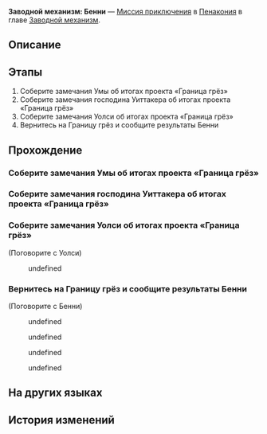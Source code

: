 {{Дополнить|Диалоги.}}
{{Миссия Инфобокс
|id              = 4240307
|Название        = 
|Изображение     = Миссия Освоения Заводной механизм Бенни.png
|Тип             = Миссия приключения
|События         = 
|Глава           = Заводной механизм
|Условия         = Завершена [[Миссия Освоения]] ''[[Ночь по имени Нежность]]''
|Персонажи       = Бенни; Первопроходец; Уолси
|СтартЛокация    = [[Пенакония]] — [[Граница грёз]]
|Локации         = Граница грёз
|Предыдущая      = 
|Следующая       = 
|Награды         = Опыт Освоения*100; Звёздный нефрит*10; Утраченный кристалл*3; Часокредиты*180; Кредиты*20 000
}}
'''Заводной механизм: Бенни''' — [[Миссия приключения]] в [[Пенакония]] в главе [[Заводной механизм]].

==Описание==
{{Описание|<!--официальное описание из Перекрёстка судеб-->}}

==Этапы==
# Соберите замечания Умы об итогах проекта «Граница грёз»
# Соберите замечания господина Уиттакера об итогах проекта «Граница грёз»
# Соберите замечания Уолси об итогах проекта «Граница грёз»
# Вернитесь на Границу грёз и сообщите результаты Бенни

==Прохождение==
{{Дополнить}}

{{Диалог Конец}}

===Соберите замечания Умы об итогах проекта «Граница грёз»===
{{Описание миссии|локация=Золотой миг|Тик-так! Покрутите стрелки... Тик-так!<br />Исследуйте сознание людей, они ждут этого. Помогите им раскрыть свою истинную сущность.}}
{{Диалог Начало}}

{{Диалог Конец}}

===Соберите замечания господина Уиттакера об итогах проекта «Граница грёз»===
{{Диалог Начало}}

{{Диалог Конец}}

===Соберите замечания Уолси об итогах проекта «Граница грёз»===
{{Диалог Начало}}

;(Поговорите с Уолси)
<!--Unknown TalkSentence: 503019302-->
:{{Диалог|Стрелка}} undefined
<!--Unknown TalkSentence: 413070904-->
<!--Unknown TalkSentence: 413070905-->
<!--Unknown TalkSentence: 413070906-->
<!--Unknown TalkSentence: 413070907-->
{{Диалог Конец}}

===Вернитесь на Границу грёз и сообщите результаты Бенни===
{{Диалог Начало}}

;(Поговорите с Бенни)
<!--Unknown TalkSentence: 413071001-->
<!--Unknown TalkSentence: 413071002-->
:{{Диалог|Стрелка}} undefined
<!--Unknown TalkSentence: 413071004-->
<!--Unknown TalkSentence: 413071005-->
<!--Unknown TalkSentence: 413071006-->
<!--Unknown TalkSentence: 413071007-->
<!--Unknown TalkSentence: 413071008-->
:{{Диалог|Стрелка}} undefined
:{{Диалог|Стрелка}} undefined
:{{Диалог|Стрелка}} undefined
{{Диалог Конец}}

==На других языках==
{{На других языках
|en   = Clockwork: Benny
|zhs  = 钟表把戏：班尼
|zht  = 鐘錶把戲：班尼
|ja   = クロックトリック：バンニ
|ko   = 시계 트릭: 베니
|es   = Trucorreloj: Benny
|fr   = Pouvoir de la Pendule&nbsp;: Benny
|ru   = Заводной механизм: Бенни
|th   = กลนาฬิกา: Benny
|vi   = Thủ Thuật Đồng Hồ: Benny
|de   = Uhrwerk: Benny
|id   = Clockwork: Benny
|pt   = Truquelógio: Benny
}}

==История изменений==
{{История изменений|2.7}}
